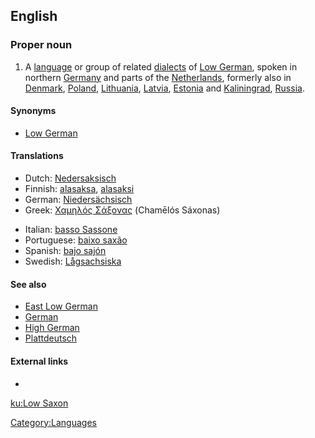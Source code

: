 {{interwiktionary|code=nds}}
==English==
{{wikipedia}}

===Proper noun===
{{en-proper noun|sg=[[low|Low]] [[Saxon]]}}

# A [[language]] or group of related [[dialects]] of [[Low German]], spoken in northern [[Germany]] and parts of the [[Netherlands]], formerly also in [[Denmark]], [[Poland]], [[Lithuania]], [[Latvia]], [[Estonia]] and [[Kaliningrad]], [[Russia]].

====Synonyms====
* [[Low German]]

====Translations====
{{trans-top|language or language group}}
* Dutch: [[Nedersaksisch]] {{n}}
* Finnish: [[alasaksa]], [[alasaksi]]
* German: [[Niedersächsisch]]
* Greek: [[Χαμηλός Σάξονας]] (Chamēlós Sáxonas)
{{trans-mid}}
* Italian: [[basso Sassone]]
* Portuguese: [[baixo saxão]]
* Spanish: [[bajo sajón]]
* Swedish: [[Lågsachsiska]]
{{trans-bottom}}

====See also====
* [[East Low German]]
* [[German]]
* [[High German]]
* [[Plattdeutsch]]

====External links====
* {{ethnologue|code=nds}}

[[Category:Languages]]

[[ku:Low Saxon]]